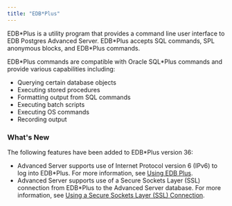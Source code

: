 ```yaml
---
title: "EDB*Plus"
---
```


<div id="edb_plus" class="registered_link"></div>

EDB\*Plus is a utility program that provides a command line user interface to EDB Postgres Advanced Server. EDB\*Plus accepts SQL commands, SPL anonymous blocks, and EDB\*Plus commands.

EDB\*Plus commands are compatible with Oracle SQL\*Plus commands and provide various capabilities including:

-   Querying certain database objects
-   Executing stored procedures
-   Formatting output from SQL commands
-   Executing batch scripts
-   Executing OS commands
-   Recording output

### What's New

The following features have been added to EDB*Plus version 36:

-  Advanced Server supports use of Internet Protocol version 6 (IPv6) to log into EDB\*Plus. For more information, see [Using EDB Plus](04_using_edb_plus/#using_edb_plus).
-  Advanced Server supports use of a Secure Sockets Layer (SSL) connection from EDB\*Plus to the Advanced Server database. For more information, see [Using a Secure Sockets Layer (SSL) Connection](05_using_edb_plus_with_ssl/#using_edb_plus_with_ssl).

